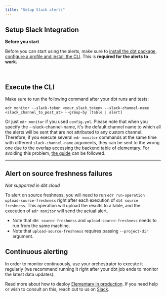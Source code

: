 ```yaml
---
title: "Setup Slack alerts"
---
```


<Snippet file="alerts/alerts-introduction.mdx" />

## Setup Slack Integration

<Info>

**Before you start**

Before you can start using the alerts, make sure to [install the dbt package](/quickstart), [configure a profile and install the CLI](/quickstart-cli).
This is **required for the alerts to work.**

<br />
</Info>

<Snippet file="setup-slack-integration.mdx" />

## Execute the CLI

Make sure to run the following command after your dbt runs and tests:

```
edr monitor --slack-token <your_slack_token> --slack-channel-name <slack_channel_to_post_at> --group-by [table | alert]
```

Or just `edr monitor` if you used `config.yml`. Please note that when you specify the --slack-channel-name, it's the
default channel name to which all the alerts will be sent that are not attributed to any custom channel. Therefore,
if you execute several `edr monitor` commands at the same time with different `slack-channel-name` arguments, they can
be sent to the wrong one due to the overlap accessing the backend table of elementary. For avoiding this problem,
[the guide](/guides/alerts-configuration#custom-channel) can be followed.

---

## Alert on source freshness failures

_Not supported in dbt cloud_

To alert on source freshness, you will need to run `edr run-operation upload-source-freshness` right after each execution of `dbt source freshness`.
This operation will upload the results to a table, and the execution of `edr monitor` will send the actual alert.

- Note that `dbt source freshness` and `upload-source-freshness` needs to run from the same machine.
- Note that `upload-source-freshness` requires passing `--project-dir` argument.

## Continuous alerting

In order to monitor continuously, use your orchestrator to execute it regularly (we recommend running it right after
your dbt job ends to monitor the latest data updates).

Read more about how to deploy [Elementary in production](/deployment-and-configuration/elementary-in-production).
If you need help or wish to consult on this, reach out to us
on [Slack](https://elementary-data.com/community).
